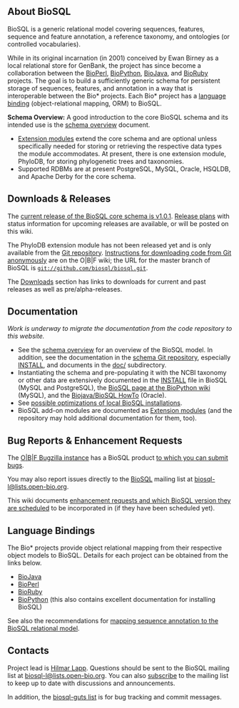 ==About BioSQL==

BioSQL is a generic relational model covering sequences, features, sequence and feature annotation, a reference taxonomy, and ontologies (or controlled vocabularies). 

While in its original incarnation (in 2001) conceived by Ewan Birney as a local relational store for GenBank, the project has since become a collaboration between the [[bp:Main Page|BioPerl]], [[biopython:Main Page|BioPython]], [[bj:Main Page|BioJava]], and [http://bioruby.org BioRuby] projects. The goal is to build a sufficiently generic schema for persistent storage of sequences, features, and annotation in a way that is interoperable between the Bio* projects. Each Bio* project has a [[#Language Bindings|language binding]] (object-relational mapping, ORM) to BioSQL.

'''Schema Overview:''' A good introduction to the core BioSQL schema and its intended use is the [[Schema Overview|schema overview]] document.

* [[Extensions|Extension modules]] extend the core schema and are optional unless specifically needed for storing or retrieving the respective data types the module accommodates. At present, there is one extension module, PhyloDB, for storing phylogenetic trees and taxonomies.
* Supported RDBMs are at present PostgreSQL, MySQL, Oracle, HSQLDB, and Apache Derby for the core schema.

== Downloads & Releases ==

The [[Downloads|current release of the BioSQL core schema is v1.0.1]]. [[Releases|Release plans]] with status information for upcoming releases are available, or will be posted on this wiki. 

The PhyloDB extension module has not been released yet and is only available from the [http://github.com/biosql/biosql Git repository]. [http://open-bio.org/wiki/SourceCode#Downloading_and_updating_code_via_Anonymous_Git Instructions for downloading code from Git anonymously] are on the O|B|F wiki; the URL for the master branch of BioSQL is <code>git://github.com/biosql/biosql.git</code>.

The [[Downloads]] section has links to downloads for current and past releases as well as pre/alpha-releases.

== Documentation ==

''Work is underway to migrate the documentation from the code repository to this website.''

* See the [[Schema Overview|schema overview]] for an overview of the BioSQL model. In addition, see the documentation in the [http://github.com/biosql/biosql schema Git repository], especially [http://github.com/biosql/biosql/blob/master/INSTALL INSTALL], and documents in the [http://github.com/biosql/biosql/tree/master/doc doc/] subdirectory.
* Instantiating the schema and pre-populating it with the NCBI taxonomy or other data are extensively documented in the [http://github.com/biosql/biosql/blob/master/INSTALL INSTALL] file in BioSQL (MySQL and PostgreSQL), the [[biopython:BioSQL|BioSQL page at the BioPython wiki]] (MySQL), and the [http://github.com/biosql/biosql/blob/master/doc/bj_and_bsql_oracle_howto.htm Biojava/BioSQL HowTo] (Oracle).
* See [[Optimizations|possible optimizations of local BioSQL installations]].
* BioSQL add-on modules are documented as [[Extensions|Extension modules]] (and the repository may hold additional documentation for them, too).

== Bug Reports & Enhancement Requests ==

The [http://bugzilla.open-bio.org O|B|F Bugzilla instance] has a BioSQL product [http://bugzilla.open-bio.org/enter_bug.cgi?product=BioSQL to which you can submit bugs].

You may also report issues directly to the [http://lists.open-bio.org/mailman/listinfo/biosql-l BioSQL] mailing list at [mailto:biosql-l%40lists%2eopen-bio%2eorg biosql-l&#64;lists&#46;open-bio&#46;org].

This wiki documents [[Enhancement Requests|enhancement requests and which BioSQL version they are scheduled]] to be incorporated in (if they have been scheduled yet).

==Language Bindings==
The Bio* projects provide object relational mapping from their respective object models to BioSQL. Details for each project can be obtained from the links below.

* [[BioJava BioSQL ORM|BioJava]]
* [[bp:Bioperl-db|BioPerl]]
* [http://bioruby.open-bio.org/wiki/Tutorial#BioSQL BioRuby]
* [[biopython:BioSQL|BioPython]] (this also contains excellent documentation for installing BioSQL)
See also the recommendations for [[Annotation Mapping|mapping sequence annotation to the BioSQL relational model]].

==Contacts==
Project lead is [[bp:Hilmar Lapp|Hilmar Lapp]]. Questions should be sent to the BioSQL mailing list at [mailto:biosql-l%40lists%2eopen-bio%2eorg biosql-l&#64;lists&#46;open-bio&#46;org].  You can also [http://open-bio.org/mailman/listinfo/biosql-l subscribe] to the mailing list to keep up to date with discussions and announcements.

In addition, the [http://open-bio.org/mailman/listinfo/biosql-guts-l biosql-guts list] is for bug tracking and commit messages.
